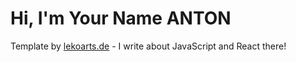 # Hi, I'm Your Name ANTON

Template by [lekoarts.de](https://www.lekoarts.de?utm_source=cara&utm_medium=Starter) - I write about JavaScript and React there!
